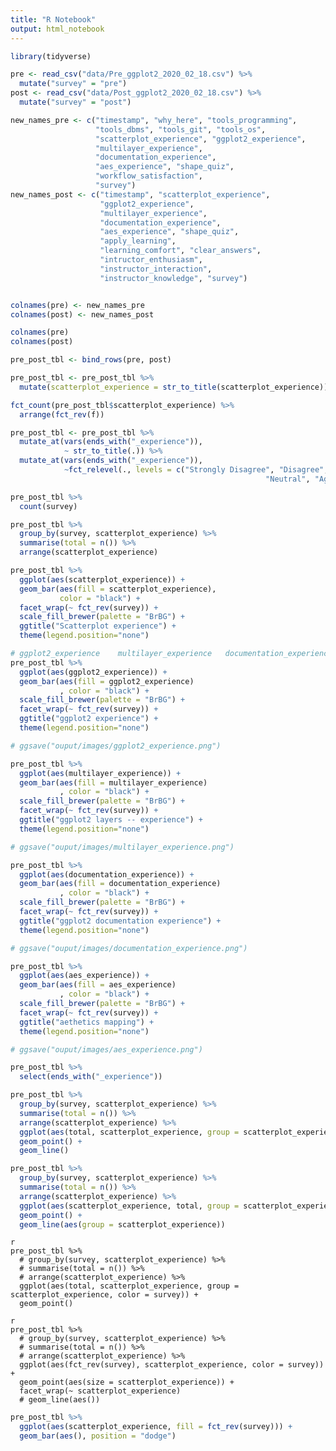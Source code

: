 ```yaml
---
title: "R Notebook"
output: html_notebook
---
```


```r
library(tidyverse)
```



```r
pre <- read_csv("data/Pre_ggplot2_2020_02_18.csv") %>%
  mutate("survey" = "pre")
post <- read_csv("data/Post_ggplot2_2020_02_18.csv") %>% 
  mutate("survey" = "post")
```


```r
new_names_pre <- c("timestamp", "why_here", "tools_programming", 
                   "tools_dbms", "tools_git", "tools_os", 
                   "scatterplot_experience", "ggplot2_experience", 
                   "multilayer_experience",
                   "documentation_experience", 
                   "aes_experience", "shape_quiz",
                   "workflow_satisfaction",
                   "survey")
new_names_post <- c("timestamp", "scatterplot_experience",
                    "ggplot2_experience",
                    "multilayer_experience",
                    "documentation_experience",
                    "aes_experience", "shape_quiz",
                    "apply_learning", 
                    "learning_comfort", "clear_answers",
                    "intructor_enthusiasm",
                    "instructor_interaction",
                    "instructor_knowledge", "survey")


colnames(pre) <- new_names_pre
colnames(post) <- new_names_post

colnames(pre)
colnames(post)


```



```r
pre_post_tbl <- bind_rows(pre, post) 

pre_post_tbl <- pre_post_tbl %>% 
  mutate(scatterplot_experience = str_to_title(scatterplot_experience))

fct_count(pre_post_tbl$scatterplot_experience) %>% 
  arrange(fct_rev(f))
```


```r
pre_post_tbl <- pre_post_tbl %>% 
  mutate_at(vars(ends_with("_experience")),
            ~ str_to_title(.)) %>% 
  mutate_at(vars(ends_with("_experience")), 
            ~fct_relevel(., levels = c("Strongly Disagree", "Disagree",  
                                                         "Neutral", "Agree", "Strongly Agree")))
```




```r
pre_post_tbl %>% 
  count(survey)
```


```r
pre_post_tbl %>% 
  group_by(survey, scatterplot_experience) %>% 
  summarise(total = n()) %>% 
  arrange(scatterplot_experience)
```


```r
pre_post_tbl %>% 
  ggplot(aes(scatterplot_experience)) +
  geom_bar(aes(fill = scatterplot_experience),
           color = "black") +
  facet_wrap(~ fct_rev(survey)) +
  scale_fill_brewer(palette = "BrBG") +
  ggtitle("Scatterplot experience") + 
  theme(legend.position="none")
```


```r
# ggplot2_experience    multilayer_experience   documentation_experience   documentation_experience
pre_post_tbl %>% 
  ggplot(aes(ggplot2_experience)) +
  geom_bar(aes(fill = ggplot2_experience)
           , color = "black") +
  scale_fill_brewer(palette = "BrBG") +
  facet_wrap(~ fct_rev(survey)) +
  ggtitle("ggplot2 experience") + 
  theme(legend.position="none")

# ggsave("ouput/images/ggplot2_experience.png")

pre_post_tbl %>% 
  ggplot(aes(multilayer_experience)) +
  geom_bar(aes(fill = multilayer_experience)
           , color = "black") +
  scale_fill_brewer(palette = "BrBG") +
  facet_wrap(~ fct_rev(survey)) +
  ggtitle("ggplot2 layers -- experience") + 
  theme(legend.position="none")

# ggsave("ouput/images/multilayer_experience.png")

pre_post_tbl %>% 
  ggplot(aes(documentation_experience)) +
  geom_bar(aes(fill = documentation_experience)
           , color = "black") +
  scale_fill_brewer(palette = "BrBG") +
  facet_wrap(~ fct_rev(survey)) +
  ggtitle("ggplot2 documentation experience") + 
  theme(legend.position="none")

# ggsave("ouput/images/documentation_experience.png")

pre_post_tbl %>% 
  ggplot(aes(aes_experience)) +
  geom_bar(aes(fill = aes_experience)
           , color = "black") +
  scale_fill_brewer(palette = "BrBG") +
  facet_wrap(~ fct_rev(survey)) +
  ggtitle("aethetics mapping") + 
  theme(legend.position="none")

# ggsave("ouput/images/aes_experience.png")


```


```r
pre_post_tbl %>% 
  select(ends_with("_experience"))
```



```r
pre_post_tbl %>% 
  group_by(survey, scatterplot_experience) %>% 
  summarise(total = n()) %>% 
  arrange(scatterplot_experience) %>% 
  ggplot(aes(total, scatterplot_experience, group = scatterplot_experience, color = survey)) +
  geom_point() +
  geom_line()
```



```r
pre_post_tbl %>% 
  group_by(survey, scatterplot_experience) %>% 
  summarise(total = n()) %>% 
  arrange(scatterplot_experience) %>% 
  ggplot(aes(scatterplot_experience, total, group = scatterplot_experience, color = survey)) +
  geom_point() +
  geom_line(aes(group = scatterplot_experience))
```


```
{r}
pre_post_tbl %>% 
  # group_by(survey, scatterplot_experience) %>% 
  # summarise(total = n()) %>% 
  # arrange(scatterplot_experience) %>% 
  ggplot(aes(total, scatterplot_experience, group = scatterplot_experience, color = survey)) +
  geom_point() 
```



```
{r}
pre_post_tbl %>% 
  # group_by(survey, scatterplot_experience) %>% 
  # summarise(total = n()) %>% 
  # arrange(scatterplot_experience) %>% 
  ggplot(aes(fct_rev(survey), scatterplot_experience, color = survey)) +
  geom_point(aes(size = scatterplot_experience)) +
  facet_wrap(~ scatterplot_experience)
  # geom_line(aes())
```


```r
pre_post_tbl %>% 
  ggplot(aes(scatterplot_experience, fill = fct_rev(survey))) +
  geom_bar(aes(), position = "dodge") 
```



